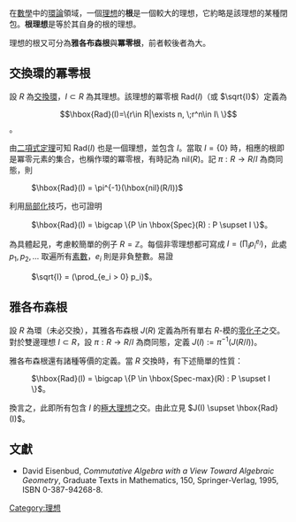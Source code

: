 在[[數學|數學]]中的[[環論|環論]]領域，一個[[理想_(環論)|理想]]的'''根'''是一個較大的理想，它約略是該理想的某種閉包。'''根理想'''是等於其自身的根的理想。

理想的根又可分為'''雅各布森根'''與'''冪零根'''，前者較後者為大。

==交換環的冪零根==
設 <math>R</math> 為[[交換環|交換環]]，<math>I \subset R</math> 為其理想。該理想的冪零根 <math>\mathrm{Rad}(I)</math>（或 <math>\sqrt{I}</math>）定義為
:<math>\hbox{Rad}(I)=\{r\in R|\exists n, \;r^n\in I\ \}</math>。

由[[二項式定理|二項式定理]]可知 <math>\mathrm{Rad}(I)</math> 也是一個理想，並包含 <math>I</math>。當取 <math>I=\{0\}</math> 時，相應的根即是冪零元素的集合，也稱作環的冪零根，有時記為 <math>\mathrm{nil}(R)</math>。記 <math>\pi: R \to R/I</math> 為商同態，則
: <math>\hbox{Rad}(I) = \pi^{-1}(\hbox{nil}(R/I))</math>

利用[[局部化|局部化]]技巧，也可證明
: <math>\hbox{Rad}(I) = \bigcap \{P \in \hbox{Spec}(R) : P \supset I \}</math>。

為具體起見，考慮較簡單的例子 <math>R=\mathbb{Z}</math>。每個非零理想都可寫成 <math>I = (\prod_i p_i^{e_i})</math>，此處 <math>p_1, p_2, \ldots</math> 取遍所有[[素數|素數]]，<math>e_i</math> 則是非負整數。易證
: <math>\sqrt{I} = (\prod_{e_i > 0} p_i)</math>。

==雅各布森根==
設 <math>R</math> 為環（未必交換），其雅各布森根 <math>J(R)</math> 定義為所有單右 <math>R</math>-模的[[零化子|零化子]]之交。對於雙邊理想 <math>I \subset R</math>，設 <math>\pi: R \to R/I</math> 為商同態，定義 <math>J(I) := \pi^{-1}(J(R/I))</math>。

雅各布森根還有諸種等價的定義。當 <math>R</math> 交換時，有下述簡單的性質：
: <math>\hbox{Rad}(I) = \bigcap \{P \in \hbox{Spec-max}(R) : P \supset I \}</math>。
換言之，此即所有包含 <math>I</math> 的[[極大理想|極大理想]]之交。由此立見 <math>J(I) \supset \hbox{Rad}(I)</math>。

==文獻==
* David Eisenbud, ''Commutative Algebra with a View Toward Algebraic Geometry'', Graduate Texts in Mathematics, 150, Springer-Verlag, 1995, ISBN 0-387-94268-8.



[[Category:理想|Category:理想]]